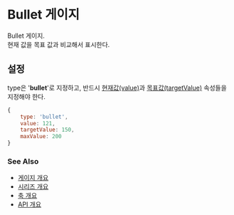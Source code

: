 # Bullet 게이지

 Bullet 게이지.<br/>
 현재 값을 목표 값과 비교해서 표시한다.

## 설정

type은 '**bullet**'로 지정하고, 
반드시 [현재값(value)](/config/config/gauge/bullet#value)과
[목표값(targetValue)](/config/config/gauge/bullet#targetValue) 속성들을 지정해야 한다.

```js
{
    type: 'bullet',
    value: 121,
    targetValue: 150,
    maxValue: 200
}
```

### See Also

- [게이지 개요](/guide/gauges)
- [시리즈 개요](/guide/series)
- [축 개요](/guide/axes)
- [API 개요](/docs)
